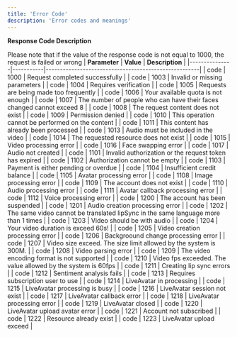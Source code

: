 ---
title: 'Error Code'
description: 'Error codes and meanings'
---

**Response Code Description**

<Note> Please note that if the value of the response code is not equal to 1000, the request is failed or wrong</Note>
| **Parameter** | **Value** | **Description**                                      |
|---------------|-----------|------------------------------------------------------|
| code          | 1000      | Request completed successfully |
| code          | 1003      | Invalid or missing parameters |
| code          | 1004      | Requires verification |
| code          | 1005      | Requests are being made too frequently |
| code          | 1006      | Your available quota is not enough |
| code          | 1007      | The number of people who can have their faces changed cannot exceed 8 |
| code          | 1008      | The request content does not exist |
| code          | 1009      | Permission denied |
| code          | 1010      | This operation cannot be performed on the content |
| code          | 1011      | This content has already been processed |
| code          | 1013      | Audio must be included in the video |
| code          | 1014      | The requested resource does not exist |
| code          | 1015      | Video processing error |
| code          | 1016      | Face swapping error |
| code          | 1017      | Audio not created |
| code          | 1101      | Invalid authorization or the request token has expired |
| code          | 1102      | Authorization cannot be empty |
| code          | 1103      | Payment is either pending or overdue |
| code          | 1104      | Insufficient credit balance  |
| code          | 1105      | Avatar processing error  |
| code          | 1108      | Image processing error  |
| code          | 1109      | The account does not exist  |
| code          | 1110      | Audio processing error  |
| code          | 1111      | Avatar callback processing error  |
| code          | 1112      | Voice processing error  |
| code          | 1200      | The account has been suspended |
| code          | 1201      | Audio creation processing error  |
| code          | 1202      | The same video cannot be translated lipSync in the same language more than 1 times |
| code          | 1203      | Video should be with audio  |
| code          | 1204      | Your video duration is exceed 60s! |
| code          | 1205      | Video creation processing error  |
| code          | 1206      | Backgroound change processing error  |
| code          | 1207      | Video size exceed. The size limit allowed by the system is 300M.  |
| code          | 1208      | Video parsing error  |
| code          | 1209      | The video encoding format is not supported  |
| code          | 1210      | Video fps exceeded. The value allowed by the system is 60fps   |
| code          | 1211      | Creating lip sync errors  |
| code          | 1212      | Sentiment analysis fails  |
| code          | 1213      | Requires subscription user to use  |
| code          | 1214      | LiveAvatar in processing  |
| code          | 1215      | LiveAvatar processing is busy  |
| code          | 1216      | LiveAvatar session not exist  |
| code          | 1217      | LiveAvatar callback error  |
| code          | 1218      | LiveAvatar processing error  |
| code          | 1219      | LiveAvatar closed |
| code          | 1220      | LiveAvatar upload avatar error  |
| code          | 1221      | Account not subscribed   |
| code          | 1222      | Resource already exist  |
| code          | 1223      | LiveAvatar upload exceed  |